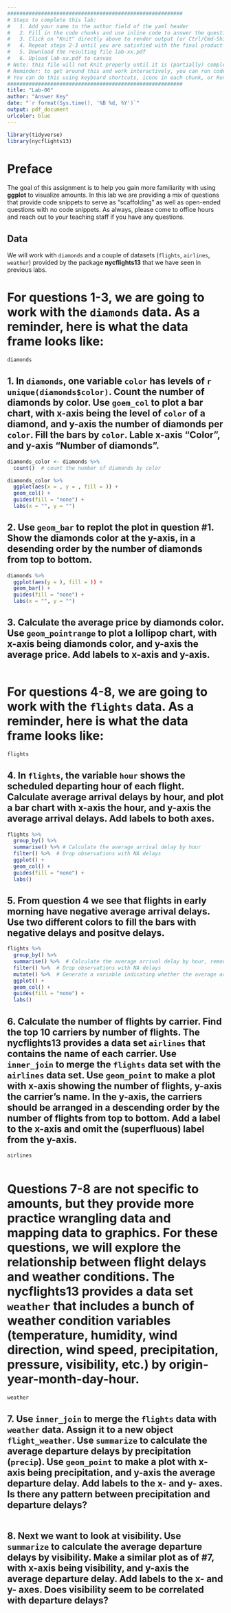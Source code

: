```yaml
---
#########################################################
# Steps to complete this lab:
#   1. Add your name to the author field of the yaml header
#   2. Fill in the code chunks and use inline code to answer the questions 
#   3. Click on "Knit" directly above to render output (or Ctrl/Cmd-Shift-K)
#   4. Repeat steps 2-3 until you are satisfied with the final product
#   5. Download the resulting file lab-xx.pdf
#   6. Upload lab-xx.pdf to canvas
# Note: this file will not Knit properly until it is (partially) completed
# Reminder: to get around this and work interactively, you can run code chunks on their own
# You can do this using keyboard shortcuts, icons in each chunk, or Run at the top right of this pane
#########################################################
title: "Lab-06"
author: "Answer Key"
date: "`r format(Sys.time(), '%B %d, %Y')`"
output: pdf_document
urlcolor: blue
---
```


```r
library(tidyverse)
library(nycflights13)
```

# Preface

The goal of this assignment is to help you gain more familiarity with using **ggplot** to visualize amounts. In this lab we are providing a mix of questions that provide code snippets to serve as "scaffolding" as well as open-ended questions with no code snippets. As always, please come to office hours and reach out to your teaching staff if you have any questions.

## Data

We will work with `diamonds` and a couple of datasets (`flights`, `airlines`, `weather`) provided by the package **nycflights13** that we have seen in previous labs.


<!--- Please leave the code above unchanged. Questions start from here. --->

# For questions 1-3, we are going to work with the `diamonds` data. As a reminder, here is what the data frame looks like:

``` r
diamonds
```

## 1. In `diamonds`, one variable `color` has levels of `r unique(diamonds$color)`. Count the number of diamonds by color. Use `goem_col` to plot a bar chart, with x-axis being the level of `color` of a diamond, and y-axis the number of diamonds per `color`. Fill the bars by `color`. Lable x-axis "Color", and y-axis "Number of diamonds". 

``` r
diamonds_color <- diamonds %>% 
  count()  # count the number of diamonds by color

diamonds_color %>% 
  ggplot(aes(x = , y = , fill = )) +   
  geom_col() +
  guides(fill = "none") +
  labs(x = "", y = "")

```  


## 2. Use `geom_bar` to replot the plot in question #1. Show the diamonds color at the y-axis, in a desending order by the number of diamonds from top to bottom.

``` r
diamonds %>% 
  ggplot(aes(y = ), fill = )) +
  geom_bar() +
  guides(fill = "none") +
  labs(x = "", y = "")

```  


## 3. Calculate the average price by diamonds color. Use `geom_pointrange` to plot a lollipop chart, with x-axis being diamonds color, and y-axis the average price. Add labels to x-axis and y-axis.
<!-- No tips this time! -->

``` r

```  

# For questions 4-8, we are going to work with the `flights` data. As a reminder, here is what the data frame looks like:

``` r
flights
```

## 4. In `flights`, the variable `hour` shows the scheduled departing hour of each flight. Calculate average arrival delays by hour, and plot a bar chart with x-axis the hour, and y-axis the average arrival delays. Add labels to both axes.

``` r
flights %>%
  group_by() %>%
  summarise() %>% # Calculate the average arrival delay by hour
  filter() %>%  # Drop observations with NA delays
  ggplot() +
  geom_col() +
  guides(fill = "none") +
  labs()

```  

## 5. From question 4 we see that flights in early morning have negative average arrival delays. Use two different colors to fill the bars with negative delays and positve delays.
<!-- Tip: You can generate a new variable indicating whether the average arrival delay is positive or negative. Then use this variable in the fill argument in aesthetics.  -->

``` r
flights %>%
  group_by() %>%
  summarise() %>%  # Calculate the average arrival delay by hour, removing NAs
  filter() %>%  # Drop observations with NA delays
  mutate() %>%  # Generate a variable indicating whether the average arrival delay is positive or negative
  ggplot() +
  geom_col() +
  guides(fill = "none") +
  labs()

```


## 6. Calculate the number of flights by carrier. Find the top 10 carriers by number of flights. The **nycflights13** provides a data set `airlines` that contains the name of each carrier. Use `inner_join` to merge the `flights` data set with the `airlines` data set. Use `geom_point` to make a plot with x-axis showing the number of flights, y-axis the carrier's name. In the y-axis, the carriers should be arranged in a descending order by the number of flights from top to bottom. Add a label to the x-axis and omit the (superfluous) label from the y-axis.
```r
airlines
```

<!-- No tips this time! -->
```r

```


# Questions 7-8 are not specific to amounts, but they provide more practice wrangling data and mapping data to graphics. For these questions, we will explore the relationship between flight delays and weather conditions. The **nycflights13** provides a data set `weather` that includes a bunch of weather condition variables (temperature, humidity, wind direction, wind speed, precipitation, pressure, visibility, etc.) by origin-year-month-day-hour.
```r
weather
```

## 7. Use `inner_join` to merge the `flights` data with `weather` data. Assign it to a new object `flight_weather`. Use `summarize` to calculate the average departure delays by precipitation (`precip`). Use `geom_point` to make a plot with x-axis being precipitation, and y-axis the average departure delay. Add labels to the x- and y- axes. Is there any pattern between precipitation and departure delays?
<!-- No tips this time! -->

``` r

```  



## 8. Next we want to look at visibility. Use `summarize` to calculate the average departure delays by visibility. Make a similar plot as of #7, with x-axis being visibility, and y-axis the average departure delay. Add labels to the x- and y- axes. Does visibility seem to be correlated with departure delays? 
<!-- No tips this time! -->
 
``` r

``` 


